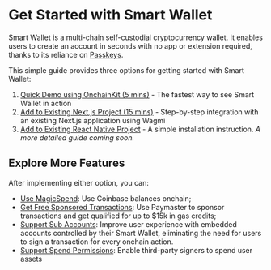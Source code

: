 
# Get Started with Smart Wallet

Smart Wallet is a multi-chain self-custodial cryptocurrency wallet. It enables users to create an account in seconds
with no app or extension required, thanks to its reliance on [Passkeys](https://passkeys.com).

This simple guide provides three options for getting started with Smart Wallet:

1. [Quick Demo using OnchainKit (5 mins)](/identity/smart-wallet/quickstart/quick-demo) - The fastest way to see Smart Wallet in action
2. [Add to Existing Next.js Project (15 mins)](/identity/smart-wallet/quickstart/nextjs-project) - Step-by-step integration with an existing Next.js application using Wagmi
3. [Add to Existing React Native Project](/identity/smart-wallet/introduction/install-react-native) - A simple installation instruction. _A more detailed guide coming soon._

<SmartWalletQuickstartOptions />

## Explore More Features

After implementing either option, you can:

- [Use MagicSpend](/identity/smart-wallet/features/MagicSpend): Use Coinbase balances onchain;
- [Get Free Sponsored Transactions](/identity/smart-wallet/introduction/base-gasless-campaign): Use Paymaster to sponsor transactions and get qualified for up to $15k in gas credits;
- [Support Sub Accounts](/identity/smart-wallet/guides/sub-accounts/overview): Improve user experience with embedded accounts controlled by their Smart Wallet,
  eliminating the need for users to sign a transaction for every onchain action.
- [Support Spend Permissions](/identity/smart-wallet/guides/spend-permissions/overview): Enable third-party signers to spend user assets
